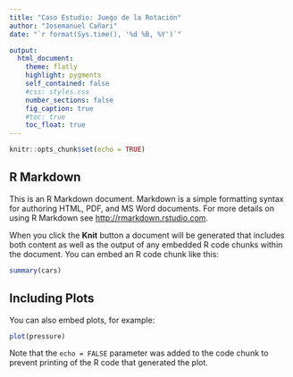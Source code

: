 ---
title: "Caso Estudio: Juego de la Rotación"
author: "Josemanuel Cañari"
date: "`r format(Sys.time(), '%d %B, %Y')`"

output:
  html_document:
    theme: flatly
    highlight: pygments
    self_contained: false
    #css: styles.css
    number_sections: false
    fig_caption: true
    #toc: true
    toc_float: true
---

```{r setup, include=FALSE}
knitr::opts_chunk$set(echo = TRUE)
```

## R Markdown

This is an R Markdown document. Markdown is a simple formatting syntax for authoring HTML, PDF, and MS Word documents. For more details on using R Markdown see <http://rmarkdown.rstudio.com>.

When you click the **Knit** button a document will be generated that includes both content as well as the output of any embedded R code chunks within the document. You can embed an R code chunk like this:

```{r cars}
summary(cars)
```

## Including Plots

You can also embed plots, for example:

```{r pressure, echo=FALSE}
plot(pressure)
```

Note that the `echo = FALSE` parameter was added to the code chunk to prevent printing of the R code that generated the plot.
